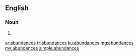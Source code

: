 ==English==

===Noun===
{{head|en|plural}}

# {{plural of|abundance|lang=en|nocat=1}}

[[ar:abundances]]
[[fr:abundances]]
[[ku:abundances]]
[[mg:abundances]]
[[my:abundances]]
[[simple:abundances]]